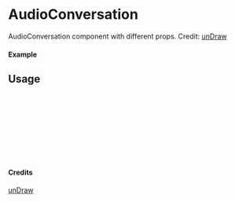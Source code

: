 
<Meta of={AudioConversation} title="unDraw/AudioConversation" />

# AudioConversation

AudioConversation component with different props.
Credit: [unDraw](https://undraw.co/illustrations)

#### Example

<Canvas of={AudioConversation.Primary} />

## Usage

```ts
import { AudioConversation } from "yadl-ui";

const Example = () => {
  return (
      <AudioConversation />
  );
};

export default Example;
```

#### Credits
[unDraw](https://undraw.co/illustrations)
